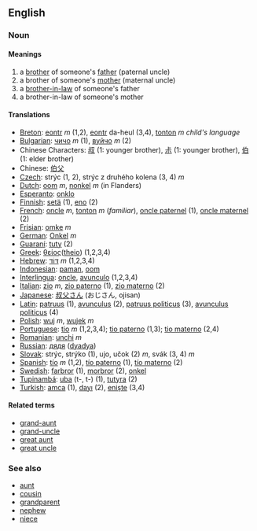 ==English==
===Noun===
====Meanings====
#a [[brother]] of someone's [[father]] (paternal uncle)
#a brother of someone's [[mother]] (maternal uncle)
#a [[brother-in-law]] of someone's father
#a brother-in-law of someone's mother

====Translations====
*[[Breton]]: [[eontr]] ''m'' (1,2), [[eontr]] da-heul (3,4), [[tonton]] ''m'' ''child's language''
*[[Bulgarian]]: [[чичо]] ''m'' (1), [[вуйчо]] ''m'' (2)
*Chinese Characters: [[叔]] (1: younger brother), [[尗]] (1: younger brother), [[伯]] (1: elder brother)
*Chinese: [[伯父]]
*[[Czech]]: strýc (1, 2), strýc z druhého kolena (3, 4) ''m'' 
*[[Dutch]]: [[oom]] ''m'', [[nonkel]] ''m'' (in Flanders)
*[[Esperanto]]: [[onklo]]
*[[Finnish]]: [[setä]] (1), [[eno]] (2)
*[[French]]: [[oncle]] ''m'', [[tonton]] ''m'' (''familiar''), [[oncle paternel]] (1), [[oncle maternel]] (2)
*[[Frisian]]: [[omke]] ''m''
*[[German]]: [[Onkel]] ''m''
*[[Guaraní]]: [[tuty]] (2)
*[[Greek]]: [[θείος]]([[theio]]) (1,2,3,4)
*[[Hebrew]]: [[דּוֹד]] ''m'' (1,2,3,4)
*[[Indonesian]]: [[paman]], [[oom]]
*[[Interlingua]]: [[oncle]], [[avunculo]] (1,2,3,4)
*[[Italian]]: [[zio]] ''m'', [[zio paterno]] (1), [[zio materno]] (2)
*[[Japanese]]: [[叔父さん]] (おじさん, ojisan)
*[[Latin]]: [[patruus]] (1), [[avunculus]] (2), [[patruus politicus]] (3), [[avunculus politicus]] (4)
*[[Polish]]: [[wuj]] ''m'', [[wujek]] ''m''
*[[Portuguese]]: [[tio]] ''m'' (1,2,3,4); [[tio paterno]] (1,3); [[tio materno]] (2,4)
*[[Romanian]]: [[unchi]] ''m''
*[[Russian]]: [[дядя]] ([[dyadya]])
*[[Slovak]]:  strýc, strýko (1), ujo, učok (2) ''m'', svák (3, 4) ''m''   
*[[Spanish]]: [[tío]] ''m'' (1,2), [[tío paterno]] (1), [[tío materno]] (2)
*[[Swedish]]: [[farbror]] (1), [[morbror]] (2), [[onkel]]
*[[Tupinambá]]: [[uba]] (t-, t-) (1), [[tutyra]] (2)
*[[Turkish]]: [[amca]] (1), [[dayı]] (2), [[enişte]] (3,4)

====Related terms====
*[[grand-aunt]]
*[[grand-uncle]]
*[[great aunt]]
*[[great uncle]]

===See also===
*[[aunt]]
*[[cousin]]
*[[grandparent]]
*[[nephew]]
*[[niece]]